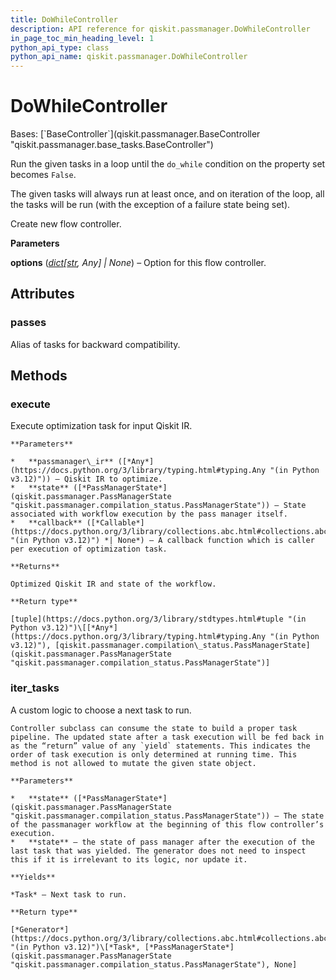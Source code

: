 ```yaml
---
title: DoWhileController
description: API reference for qiskit.passmanager.DoWhileController
in_page_toc_min_heading_level: 1
python_api_type: class
python_api_name: qiskit.passmanager.DoWhileController
---
```


# DoWhileController

<Class id="qiskit.passmanager.DoWhileController" github="https://github.com/Qiskit/qiskit/tree/main/qiskit/passmanager/flow_controllers.py#L52-L87" signature="qiskit.passmanager.DoWhileController(tasks=(), do_while=None, *, options=None)">
  Bases: [`BaseController`](qiskit.passmanager.BaseController "qiskit.passmanager.base_tasks.BaseController")

  Run the given tasks in a loop until the `do_while` condition on the property set becomes `False`.

  The given tasks will always run at least once, and on iteration of the loop, all the tasks will be run (with the exception of a failure state being set).

  Create new flow controller.

  **Parameters**

  **options** ([*dict*](https://docs.python.org/3/library/stdtypes.html#dict "(in Python v3.12)")*\[*[*str*](https://docs.python.org/3/library/stdtypes.html#str "(in Python v3.12)")*, Any] | None*) – Option for this flow controller.

  ## Attributes

  ### passes

  <Attribute id="qiskit.passmanager.DoWhileController.passes" name="passes">
    Alias of tasks for backward compatibility.
  </Attribute>

  ## Methods

  ### execute

  <Function id="qiskit.passmanager.DoWhileController.execute" name="execute" github="https://github.com/Qiskit/qiskit/tree/main/qiskit/passmanager/base_tasks.py#L202-L230" signature="execute(passmanager_ir, state, callback=None)">
    Execute optimization task for input Qiskit IR.

    **Parameters**

    *   **passmanager\_ir** ([*Any*](https://docs.python.org/3/library/typing.html#typing.Any "(in Python v3.12)")) – Qiskit IR to optimize.
    *   **state** ([*PassManagerState*](qiskit.passmanager.PassManagerState "qiskit.passmanager.compilation_status.PassManagerState")) – State associated with workflow execution by the pass manager itself.
    *   **callback** ([*Callable*](https://docs.python.org/3/library/collections.abc.html#collections.abc.Callable "(in Python v3.12)") *| None*) – A callback function which is caller per execution of optimization task.

    **Returns**

    Optimized Qiskit IR and state of the workflow.

    **Return type**

    [tuple](https://docs.python.org/3/library/stdtypes.html#tuple "(in Python v3.12)")\[[*Any*](https://docs.python.org/3/library/typing.html#typing.Any "(in Python v3.12)"), [qiskit.passmanager.compilation\_status.PassManagerState](qiskit.passmanager.PassManagerState "qiskit.passmanager.compilation_status.PassManagerState")]
  </Function>

  ### iter\_tasks

  <Function id="qiskit.passmanager.DoWhileController.iter_tasks" name="iter_tasks" github="https://github.com/Qiskit/qiskit/tree/main/qiskit/passmanager/flow_controllers.py#L78-L87" signature="iter_tasks(state)">
    A custom logic to choose a next task to run.

    Controller subclass can consume the state to build a proper task pipeline. The updated state after a task execution will be fed back in as the “return” value of any `yield` statements. This indicates the order of task execution is only determined at running time. This method is not allowed to mutate the given state object.

    **Parameters**

    *   **state** ([*PassManagerState*](qiskit.passmanager.PassManagerState "qiskit.passmanager.compilation_status.PassManagerState")) – The state of the passmanager workflow at the beginning of this flow controller’s execution.
    *   **state** – the state of pass manager after the execution of the last task that was yielded. The generator does not need to inspect this if it is irrelevant to its logic, nor update it.

    **Yields**

    *Task* – Next task to run.

    **Return type**

    [*Generator*](https://docs.python.org/3/library/collections.abc.html#collections.abc.Generator "(in Python v3.12)")\[*Task*, [*PassManagerState*](qiskit.passmanager.PassManagerState "qiskit.passmanager.compilation_status.PassManagerState"), None]
  </Function>
</Class>

